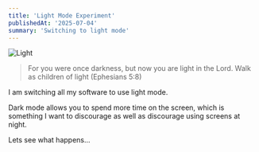 ```yaml
---
title: 'Light Mode Experiment'
publishedAt: '2025-07-04'
summary: 'Switching to light mode'
---
```


![Light](light.jpg "Light")

> For you were once darkness, but now you are light in the Lord. Walk as children of light (Ephesians 5:8)

I am switching all my software to use light mode.

Dark mode allows you to spend more time on the screen, which is something I want to discourage as well as discourage using screens at night.

Lets see what happens...

